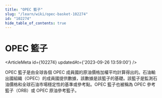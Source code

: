 ```yaml
---
title: "OPEC 籃子"
slug: "/learn/wiki/opec-basket-102274"
id: "102274"
hide_table_of_contents: true
---
```



# OPEC 籃子

<ArticleMeta id={102274} updatedAt={'2023-09-26 13:59:00'} />
<div className='border-solid border-b border-t-0 my-4 border-[var(--ifm-color-gray-300)]' />

OPEC 籃子是由全球各個 OPEC 成員國的原油價格加權平均計算得出的。石油輸出國組織（OPEC）的成員國提供數據，該數據是該籃子的基礎。該籃子是監測石油價格和全球石油市場穩定性的基準或參考點。OPEC 籃子也被稱為 OPEC 參考籃子（ORB）或 OPEC 原油參考籃子。
